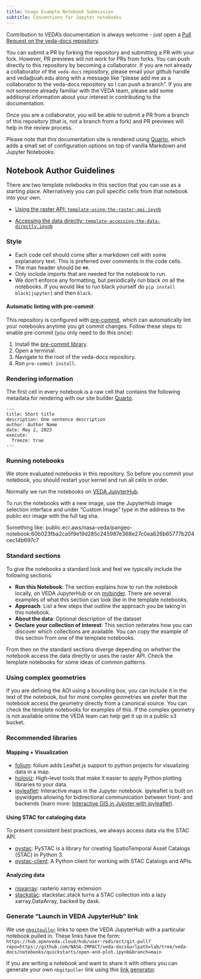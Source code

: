 ```yaml
---
title: Usage Example Notebook Submission
subtitle: Conventions for Jupyter notebooks
---
```


Contribution to VEDA's documentation is always welcome - just open a [Pull Request on the veda-docs repository](https://github.com/NASA-IMPACT/veda-docs).

You can submit a PR by forking the repository and submitting a PR with your fork. However, PR previews will not work for PRs from forks. You can push directly to this repository by becoming a collaborator. If you are not already a collaborator of the `veda-docs` repository, please email your github handle and  veda@uah.edu along with a message like "please add me as a collaborator to the veda-docs repository so I can push a branch". If you are not someone already familiar with the VEDA team, please add some additional information about your interest in contributing to the documentation.

Once you are a collaborator, you will be able to submit a PR from a branch of this repository (that is, not a branch from a fork) and PR previews will help in the review process.

Please note that this documentation site is rendered using [Quarto](https://quarto.org/), which adds a small set of configuration options on top of vanilla Markdown and Jupyter Notebooks.


## Notebook Author Guidelines

There are two template notebooks in this section that you can use as a starting place. Alternatively you can pull specific cells from that notebook into your own.

 * [Using the raster API: `template-using-the-raster-api.ipynb`](/notebooks/templates/template-using-the-raster-api.ipynb)

 * [Accessing the data directly: `template-accessing-the-data-directly.ipynb`](/notebooks/templates/template-accessing-the-data-directly.ipynb)


### Style

- Each code cell should come after a markdown cell with some explanatory text. This is preferred over comments in the code cells.
- The max header should be `##`.
- Only include imports that are needed for the notebook to run.
- We don't enforce any formatting, but periodically run black on all the notebooks. If you would like to run black yourself do `pip install black[jupyter]` and then `black`.

#### Automatic linting with pre-commit

This repository is configured with [pre-commit](https://pre-commit.com/), which can automatically lint your notebooks anytime you git commit changes. Follow these steps to enable pre-commit (you only need to do this once):

1. Install the [pre-commit library](https://pre-commit.com/#install).
2. Open a terminal.
3. Navigate to the root of the veda-docs repository.
4. Run `pre-commit install`.

### Rendering information

The first cell in every notebook is a raw cell that contains the following metadata for rendering with our site builder [Quarto](https://quarto.org/).

```
---
title: Short title
description: One sentence description
author: Author Name
date: May 2, 2023
execute:
  freeze: true
---
```

### Running notebooks

We store evaluated notebooks in this repository. So before you commit your notebook, you should restart your kernel and run all cells in order.

Normally we run the notebooks on [VEDA JupyterHub](https://hub.openveda.cloud).

To run the notebooks with a new image, use the JupyterHub image selection interface and under "Custom Image" type in the address to the public ecr image with the full tag sha.

Something like: public.ecr.aws/nasa-veda/pangeo-notebook:60b023fba2ca5f9e19d285c245987e368e27c0ea626b65777b204cec14b697c7


### Standard sections

To give the notebooks a standard look and feel we typically include the following sections:

- **Run this Notebook**: The section explains how to run the notebook locally, on VEDA JupyterHub or on [mybinder](https://mybinder.org/). There are several examples of what this section can look like in the template notebooks.
- **Approach**: List a few steps that outline the approach you be taking in this notebook.
- **About the data**: Optional description of the dataset
- **Declare your collection of interest**: This section reiterates how you can discover which collections are available. You can copy the example of this section from one of the template notebooks.

From then on the standard sections diverge depending on whether the notebook access the data directly or uses the raster API. Check the template notebooks for some ideas of common patterns.


### Using complex geometries

If you are defining the AOI using a bounding box, you can include it in the text of the notebook, but for more complex geometries we prefer that the notebook access the geometry directly from a canonical source. You can check the template notebooks for examples of this. If the complex geometry is not available online the VEDA team can help get it up in a public s3 bucket.


### Recommended libraries

#### Mapping + Visualization

* [folium](https://github.com/python-visualization/folium): folium adds Leaflet.js support to python projects for visualizing data in a map.
* [holoviz](https://holoviz.org/): High-level tools that make it easier to apply Python plotting libraries to your data.
* [ipyleaflet](https://ipyleaflet.readthedocs.io/en/latest/): Interactive maps in the Jupyter notebook. ipyleaflet is built on ipywidgets allowing for bidirectional communication between front- and backends (learn more: [Interactive GIS in Jupyter with ipyleaflet](https://blog.jupyter.org/interactive-gis-in-jupyter-with-ipyleaflet-52f9657fa7a)).


#### Using STAC for cataloging data

To present consistent best practices, we always access data via the STAC API.

* [pystac](https://pystac.readthedocs.io/): PySTAC is a library for creating SpatioTemporal Asset Catalogs (STAC) in Python 3.
* [pystac-client](https://github.com/stac-utils/pystac-client): A Python client for working with STAC Catalogs and APIs.

#### Analyzing data

* [rioxarray](https://corteva.github.io/rioxarray/stable/): rasterio xarray extension
* [stackstac](https://stackstac.readthedocs.io/): stackstac.stack turns a STAC collection into a lazy xarray.DataArray, backed by dask.


### Generate "Launch in VEDA JupyterHub" link

We use [`nbgitpuller`](https://hub.jupyter.org/nbgitpuller/) links to open the VEDA JupyterHub with a particular notebook pulled in. These links have the form: `https://hub.openveda.cloud/hub/user-redirect/git-pull?repo=https://github.com/NASA-IMPACT/veda-docs&urlpath=lab/tree/veda-docs/notebooks/quickstarts/open-and-plot.ipynb&branch=main`

If you are writing a notebook and want to share it with others you can generate your own `nbgitpuller` link using this
[link generator](https://hub.jupyter.org/nbgitpuller/link?hub=https://hub.openveda.cloud&repo=https://github.com/NASA-impact/veda-docs&branch=main&app=jupyterlab).
